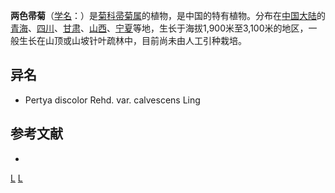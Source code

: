 {{Speciesbox
| genus = Pertya
| species = discolor
| authority = Rehd.
}}

'''两色帚菊'''（[[学名|学名]]：{{lang|la|''Pertya discolor''}}）是[[菊科|菊科]][[帚菊属|帚菊属]]的植物，是中国的特有植物。分布在[[中国大陆|中国大陆]]的[[青海|青海]]、[[四川|四川]]、[[甘肃|甘肃]]、[[山西|山西]]、[[宁夏|宁夏]]等地，生长于海拔1,900米至3,100米的地区，一般生长在山顶或山坡针叶疏林中，目前尚未由人工引种栽培。

== 异名 ==
* Pertya discolor Rehd. var. calvescens Ling

== 参考文献 ==
<div class="references-small">
* {{cite web| url =http://www.bioinfo.cn/db05/KmzwSpecies.php?action=view&id=5177| title =两色帚菊| work =《中国高等植物数据库全库》| publisher =中国科学院微生物研究所| author =昆明植物研究所| accessdate =2009-02-25| deadurl =yes| archiveurl =https://web.archive.org/web/20160305073613/http://www.bioinfo.cn/db05/KmzwSpecies.php?action=view&id=5177| archivedate =2016-03-05}}
</div>
{{Taxonbar|from=Q10871510}}

[[Category:帚菊属|L]]
[[Category:中国特有植物|L]]